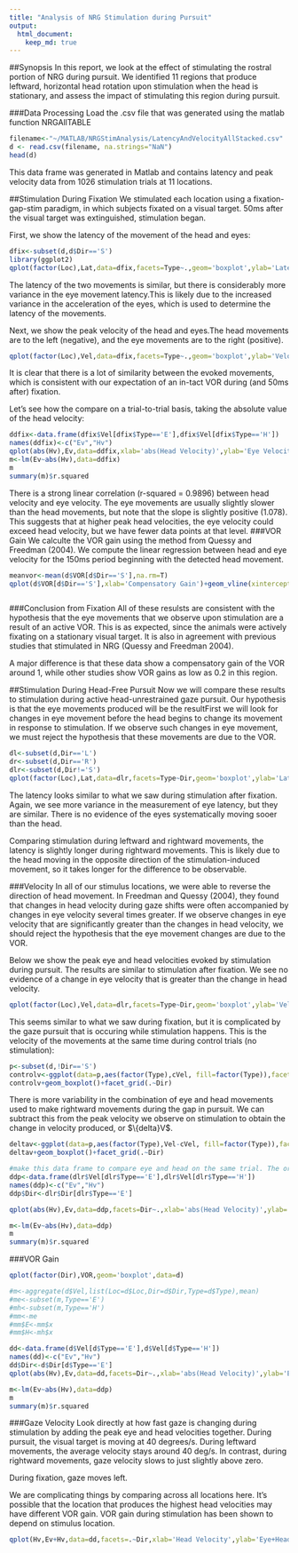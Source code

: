 ```yaml
---
title: "Analysis of NRG Stimulation during Pursuit"
output: 
  html_document:
    keep_md: true
---
```

##Synopsis
In this report, we look at the effect of stimulating the rostral portion of NRG during pursuit. We identified 11 regions that produce leftward, horizontal head rotation upon stimulation when the head is stationary, and assess the impact of stimulating this region during pursuit. 

###Data Processing
Load the .csv file that was generated using the matlab function NRGAllTABLE

```r
filename<-"~/MATLAB/NRGStimAnalysis/LatencyAndVelocityAllStacked.csv"
d <- read.csv(filename, na.strings="NaN")
head(d)
```
This data frame was generated in Matlab and contains latency and peak velocity data from 1026 stimulation trials at 11 locations. 

##Stimulation During Fixation
We stimulated each location using a fixation-gap-stim paradigm, in which subjects fixated on a visual target. 50ms after the visual target was extinguished, stimulation began. 

First, we show the latency of the movement of the head and eyes:

```r
dfix<-subset(d,d$Dir=='S')
library(ggplot2)
qplot(factor(Loc),Lat,data=dfix,facets=Type~.,geom='boxplot',ylab='Latency (ms)',xlab='Location')+coord_flip()


```

The latency of the two movements is similar, but there is considerably more variance in the eye movement latency.This is likely due to the increased variance in the acceleration of the eyes, which is used to determine the latency of the movements.

Next, we show the peak velocity of the head and eyes.The head movements are to the left (negative), and the eye movements are to the right (positive).


```r
qplot(factor(Loc),Vel,data=dfix,facets=Type~.,geom='boxplot',ylab='Velocity (deg/s)',xlab='Location')+coord_flip()

```

It is clear that there is a lot of similarity between the evoked movements, which is consistent with our expectation of an in-tact VOR during (and 50ms after) fixation.

Let's see how the compare on a trial-to-trial basis, taking the absolute value of the head velocity:

```r
ddfix<-data.frame(dfix$Vel[dfix$Type=='E'],dfix$Vel[dfix$Type=='H'])
names(ddfix)<-c("Ev","Hv")
qplot(abs(Hv),Ev,data=ddfix,xlab='abs(Head Velocity)',ylab='Eye Velocity')+stat_smooth(method='lm')
m<-lm(Ev~abs(Hv),data=ddfix)
m
summary(m)$r.squared
```

There is a strong linear correlation (r-squared = 0.9896) between head velocity and eye velocity. The eye movements are usually slightly slower than the head movements, but note that the slope is slightly positive (1.078). This suggests that at higher peak head velocities, the eye velocity could exceed head velocity, but we have fewer data points at that level.
###VOR Gain
We calculte the VOR gain using the method from Quessy and Freedman (2004). We compute the linear regression between head and eye velocity for the 150ms period beginning with the detected head movement.

```r
meanvor<-mean(d$VOR[d$Dir=='S'],na.rm=T)
qplot(d$VOR[d$Dir=='S'],xlab='Compensatory Gain')+geom_vline(xintercept=meanvor,col='blue')



```

###Conclusion from Fixation
All of these resulsts are consistent with the hypothesis that the eye movements that we observe upon stimulation are a result of an active VOR. This is as expected, since the animals were actively fixating on a stationary visual target. It is also in agreement with previous studies that stimulated in NRG (Quessy and Freedman 2004). 

A major difference is that these data show a compensatory gain of the VOR around 1, while other studies show VOR gains as low as 0.2 in this region.

##Stimulation During Head-Free Pursuit
Now we will compare these results to stimulation during active head-unrestrained gaze pursuit. Our hypothesis is that the eye movements produced will be the resultFirst we will look for changes in eye movement before the head begins to change its movement in response to stimulation. If we observe such changes in eye movement, we must reject the hypothesis that these movements are due to the VOR.

```r
dl<-subset(d,Dir=='L')
dr<-subset(d,Dir=='R')
dlr<-subset(d,Dir!='S')
qplot(factor(Loc),Lat,data=dlr,facets=Type~Dir,geom='boxplot',ylab='Latency (ms)',xlab='Location')+coord_flip()

```

The latency looks similar to what we saw during stimulation after fixation. Again, we see more variance in the measurement of eye latency, but they are similar. There is no evidence of the eyes systematically moving sooer than the head. 

Comparing stimulation during leftward and rightward movements, the latency is slightly longer during rightward movements. This is likely due to the head moving in the opposite direction of the stimulation-induced movement, so it takes longer for the difference to be observable. 

###Velocity
In all of our stimulus locations, we were able to reverse the direction of head movement. In Freedman and Quessy (2004), they found that changes in head velocity during gaze shifts were often accompanied by changes in eye velocity several times greater. If we observe changes in eye velocity that are significantly greater than the changes in head velocity, we should reject the hypothesis that the eye movement changes are due to the VOR.

Below we show the peak eye and head velocities evoked by stimulation during pursuit. The results are similar to stimulation after fixation. We see no evidence of a change in eye velocity that is greater than the change in head velocity.

```r
qplot(factor(Loc),Vel,data=dlr,facets=Type~Dir,geom='boxplot',ylab='Velocity (deg/s)',xlab='Location')+coord_flip()

```

This seems similar to what we saw during fixation, but it is complicated by the gaze pursuit that is occuring while stimulation happens. This is the velocity of the movements at the same time during control trials (no stimulation):

```r
p<-subset(d,!Dir=='S')
controlv<-ggplot(data=p,aes(factor(Type),cVel, fill=factor(Type)),facets=.~Dir)
controlv+geom_boxplot()+facet_grid(.~Dir)

```

There is more variability in the combination of eye and head movements used to make rightward movements during the gap in pursuit. We can subtract this from the peak velocity we observe on stimulation to obtain the change in velocity produced, or $\{delta}V$.

```r
deltav<-ggplot(data=p,aes(factor(Type),Vel-cVel, fill=factor(Type)),facets=.~Dir)
deltav+geom_boxplot()+facet_grid(.~Dir)
```

```r
#make this data frame to compare eye and head on the same trial. The original data frame is organized so the trials are in order
ddp<-data.frame(dlr$Vel[dlr$Type=='E'],dlr$Vel[dlr$Type=='H'])
names(ddp)<-c("Ev","Hv")
ddp$Dir<-dlr$Dir[dlr$Type=='E']

qplot(abs(Hv),Ev,data=ddp,facets=Dir~.,xlab='abs(Head Velocity)',ylab='Eye Velocity')+stat_smooth(method='lm')

m<-lm(Ev~abs(Hv),data=ddp)
m
summary(m)$r.squared
```


###VOR Gain
```r

qplot(factor(Dir),VOR,geom='boxplot',data=d)

#m<-aggregate(d$Vel,list(Loc=d$Loc,Dir=d$Dir,Type=d$Type),mean)
#me<-subset(m,Type=='E')
#mh<-subset(m,Type=='H')
#mm<-me
#mm$E<-mm$x
#mm$H<-mh$x

```



```r
dd<-data.frame(d$Vel[d$Type=='E'],d$Vel[d$Type=='H'])
names(dd)<-c("Ev","Hv")
dd$Dir<-d$Dir[d$Type=='E']
qplot(abs(Hv),Ev,data=dd,facets=Dir~.,xlab='abs(Head Velocity)',ylab='Eye Velocity')+stat_smooth(method='lm')

m<-lm(Ev~abs(Hv),data=ddp)
m
summary(m)$r.squared
```


###Gaze Velocity
Look directly at how fast gaze is changing during stimulation by adding the peak eye and head velocities together. During pursuit, the visual target is moving at 40 degrees/s. During leftward movements, the average velocity stays around 40 deg/s. In contrast, during rightward movements, gaze velocity slows to just slightly above zero. 

During fixation, gaze moves left. 

We are complicating things by comparing across all locations here. It's possible that the location that produces the highest head velocities may have different VOR gain. VOR gain during stimulation has been shown to depend on stimulus location.

```r
qplot(Hv,Ev+Hv,data=dd,facets=.~Dir,xlab='Head Velocity',ylab='Eye+Head (Gaze) Velocity')+stat_smooth(method='lm')+geom_hline(yintercept=40)+geom_hline(yintercept=-40)


```